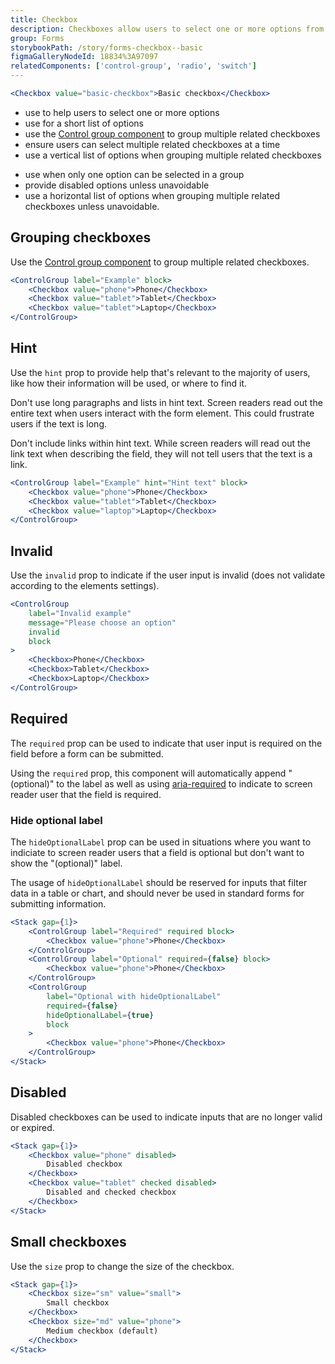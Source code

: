 ```yaml
---
title: Checkbox
description: Checkboxes allow users to select one or more options from a list.
group: Forms
storybookPath: /story/forms-checkbox--basic
figmaGalleryNodeId: 18834%3A97097
relatedComponents: ['control-group', 'radio', 'switch']
---
```


```jsx live
<Checkbox value="basic-checkbox">Basic checkbox</Checkbox>
```

<DoHeading />

- use to help users to select one or more options
- use for a short list of options
- use the [Control group component](/components/control-group) to group multiple related checkboxes
- ensure users can select multiple related checkboxes at a time
- use a vertical list of options when grouping multiple related checkboxes

<DontHeading />

- use when only one option can be selected in a group
- provide disabled options unless unavoidable
- use a horizontal list of options when grouping multiple related checkboxes unless unavoidable.

## Grouping checkboxes

Use the [Control group component](/components/control-group) to group multiple related checkboxes.

```jsx live
<ControlGroup label="Example" block>
	<Checkbox value="phone">Phone</Checkbox>
	<Checkbox value="tablet">Tablet</Checkbox>
	<Checkbox value="tablet">Laptop</Checkbox>
</ControlGroup>
```

## Hint

Use the `hint` prop to provide help that's relevant to the majority of users, like how their information will be used, or where to find it.

Don't use long paragraphs and lists in hint text. Screen readers read out the entire text when users interact with the form element. This could frustrate users if the text is long.

Don't include links within hint text. While screen readers will read out the link text when describing the field, they will not tell users that the text is a link.

```jsx live
<ControlGroup label="Example" hint="Hint text" block>
	<Checkbox value="phone">Phone</Checkbox>
	<Checkbox value="tablet">Tablet</Checkbox>
	<Checkbox value="laptop">Laptop</Checkbox>
</ControlGroup>
```

## Invalid

Use the `invalid` prop to indicate if the user input is invalid (does not validate according to the elements settings).

```jsx live
<ControlGroup
	label="Invalid example"
	message="Please choose an option"
	invalid
	block
>
	<Checkbox>Phone</Checkbox>
	<Checkbox>Tablet</Checkbox>
	<Checkbox>Laptop</Checkbox>
</ControlGroup>
```

## Required

The `required` prop can be used to indicate that user input is required on the field before a form can be submitted.

Using the `required` prop, this component will automatically append "(optional)" to the label as well as using [aria-required](https://developer.mozilla.org/en-US/docs/Web/Accessibility/ARIA/Attributes/aria-required) to indicate to screen reader user that the field is required.

### Hide optional label

The `hideOptionalLabel` prop can be used in situations where you want to indiciate to screen reader users that a field is optional but don't want to show the "(optional)" label.

The usage of `hideOptionalLabel` should be reserved for inputs that filter data in a table or chart, and should never be used in standard forms for submitting information.

```jsx live
<Stack gap={1}>
	<ControlGroup label="Required" required block>
		<Checkbox value="phone">Phone</Checkbox>
	</ControlGroup>
	<ControlGroup label="Optional" required={false} block>
		<Checkbox value="phone">Phone</Checkbox>
	</ControlGroup>
	<ControlGroup
		label="Optional with hideOptionalLabel"
		required={false}
		hideOptionalLabel={true}
		block
	>
		<Checkbox value="phone">Phone</Checkbox>
	</ControlGroup>
</Stack>
```

## Disabled

Disabled checkboxes can be used to indicate inputs that are no longer valid or expired.

```jsx live
<Stack gap={1}>
	<Checkbox value="phone" disabled>
		Disabled checkbox
	</Checkbox>
	<Checkbox value="tablet" checked disabled>
		Disabled and checked checkbox
	</Checkbox>
</Stack>
```

## Small checkboxes

Use the `size` prop to change the size of the checkbox.

```jsx live
<Stack gap={1}>
	<Checkbox size="sm" value="small">
		Small checkbox
	</Checkbox>
	<Checkbox size="md" value="phone">
		Medium checkbox (default)
	</Checkbox>
</Stack>
```
